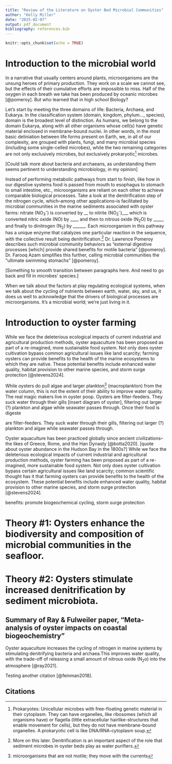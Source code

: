 ```yaml
---
title: "Review of the Literature on Oyster Bed Microbial Communities"
author: "Kelly Miller"
date: "2025-02-07"
output: pdf_document
bibliography: references.bib
---
```


```r
knitr::opts_chunk$set(echo = TRUE)
```

# Introduction to the microbial world

In a narrative that usually centers around plants, microorganisms are the unsung heroes of primary production. They work on a scale we cannot see, but the effects of their cumulative efforts are impossible to miss. Half of the oxygen in each breath we take has been produced by oceanic microbes [@pomeroy]. But who learned that in high school Biology?

Let's start by meeting the three domains of life: Bacteria, Archaea, and Eukarya. In the classification system (domain, kingdom, phylum..., species), domain is the broadest level of distinction. As humans, we belong to the domain Eukarya, along with all other organisms whose cell(s) have genetic material enclosed in membrane-bound nuclei. In other words, in the most basic deliniation between life forms present on Earth, we, in all of our complexity, are grouped with plants, fungi, and many microbial species (including some single-celled microbes), while the two remaining categories are not only exclusively microbes, but exclusively prokaryotic[^1] microbes.

[^1]: Prokaryotes: Unicellular microbes with free-floating genetic material in their cytoplasm. They can have organelles, like ribosomes (which all organisms have) or flagella (little extracellular hairlike-structures that enable movement for cells), but they do not have membrane-bound organelles. A prokaryotic cell is like DNA/RNA-cytoplasm soup.

[Could talk more about bacteria and archaeans, as understanding them seems pertinent to understanding microbiology, in my opinion]

Instead of performing metabolic pathways from start to finish, like how in our digestive systems food is passed from mouth to esophagus to stomach to small intestine, etc., microorganisms are reliant on each other to achieve comparable biological processes. Take a look at the denitrification step of the nitrogen cycle, which–among other applications–is facilitated by microbial communities in the marine sediments associated with oyster farms: nitrate (NO~3~^-^) is converted by \_\_ to nitrite (NO~2~^-^)\_\_\_ which is converted nitric oxide (NO) by \_\_\_\_ and then to nitrous oxide (N~2~O) by \_\_\_\_\_ and finally to dinitrogen (N~2~) by \_\_\_\_\_\_. Each microorganism in this pathway has a unique enzyme that catalyzes one particular reaction in the sequence, with the collective result being denitrification.[^2] Dr. Lawrence Pomeroy describes such microbial community behaviors as "external digestive processes [which] provide shared benefits for motile bacteria" [@pomeroy]. Dr. Farooq Azam simplifies this further, calling microbial communities the "ultimate swimming stomachs" [@pomeroy].

[^2]: More on this later. Denitrification is an important aspect of the role that sediment microbes in oyster beds play as water purifiers.

[Something to smooth transition between paragraphs here. And need to go back and fill in microbes' species.]

When we talk about the factors at play regulating ecological systems, when we talk about the cycling of nutrients between earth, water, sky, and us, it does us well to acknowledge that the drivers of biological processes are microorganisms. It's a microbial world; we're just living in it.

# Introduction to oyster farming

While we face the deleterious ecological impacts of current industrial and agricultural production methods, oyster aquaculture has been proposed as part of a re-imagined, more sustainable food system. Not only does oyster cultivation bypass common agricultural issues like land scarcity; farming oysters can provide benefits to the health of the marine ecosystems to which they are native. These potential benefits include enhanced water quality, habitat provision to other marine species, and storm surge protection [@stevens2024].

While oysters do pull algae and larger plankton[^3] (macroplankton) from the water column, this is not the extent of their ability to improve water quality. The real magic makers live in oyster poop. Oysters are filter-feeders. They suck water through their gills [insert diagram of oyster], filtering out larger (?) plankton and algae while seawater passes through. Once their food is digeste

[^3]: microorganisms that are not motile; they move with the currents

are filter-feeders. They suck water through their gills, filtering out larger (?) plankton and algae while seawater passes through.

Oyster aquaculture has been practiced globally since ancient civilizations–the likes of Greece, Rome, and the Han Dynasty [@botta2020]. [quote about oyster abundance in the Hudson Bay in the 1800s?] While we face the deleterious ecological impacts of current industrial and agricultural production methods, oyster farming has been proposed as part of a re-imagined, more sustainable food system. Not only does oyster cultivation bypass certain agricultural issues like land scarcity; common scientific thought has it that farming oysters can provide benefits to the health of the ecosystem. These potential benefits include enhanced water quality, habitat provision to other marine species, and storm surge protection [@stevens2024].

benefits: promote biogeochemical cycling, storm surge protection

# Theory #1: Oysters enhance the biodiversity and composition of microbial communities in the seafloor.

# Theory #2: Oysters stimulate increased denitrification by sediment microbiota.

## Summary of Ray & Fulweiler paper, "Meta-analysis of oyster impacts on coastal biogeochemistry"

Oyster aquaculture increases the cycling of nitrogen in marine systems by stimulating denitrifying bacteria and archaea.This improves water quality, with the trade-off of releasing a small amount of nitrous oxide (N~2~o) into the atmosphere [@ray2021].

Testing another citation [@feinman2018].

## Citations
